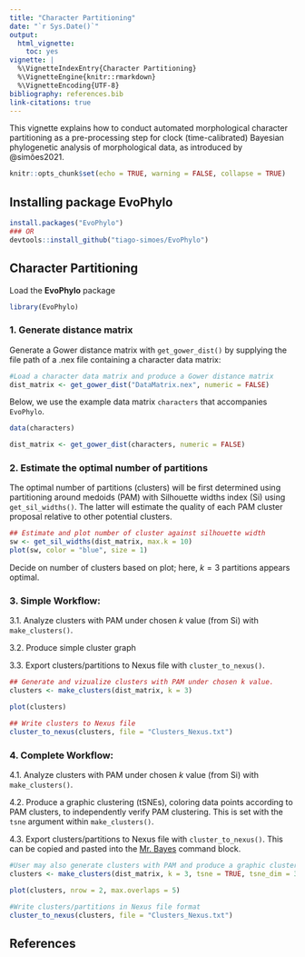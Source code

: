 ---
title: "Character Partitioning"
date: "`r Sys.Date()`"
output:
  html_vignette:
    toc: yes
vignette: |
  %\VignetteIndexEntry{Character Partitioning} 
  %\VignetteEngine{knitr::rmarkdown} 
  %\VignetteEncoding{UTF-8}
bibliography: references.bib
link-citations: true
---
This vignette explains how to conduct automated morphological character partitioning as a pre-processing step for clock (time-calibrated) Bayesian phylogenetic analysis of morphological data, as introduced by @simões2021.

```{r, setup, echo=FALSE}
knitr::opts_chunk$set(echo = TRUE, warning = FALSE, collapse = TRUE)
```

## Installing package **EvoPhylo**

```{r, eval = FALSE}
install.packages("EvoPhylo")
### OR
devtools::install_github("tiago-simoes/EvoPhylo")
```

## Character Partitioning

Load the **EvoPhylo** package

```{r}
library(EvoPhylo)
```


### 1. Generate distance matrix

Generate a Gower distance matrix with `get_gower_dist()` by supplying the file path of a .nex file containing a character data matrix:

```{r, eval = FALSE}
#Load a character data matrix and produce a Gower distance matrix
dist_matrix <- get_gower_dist("DataMatrix.nex", numeric = FALSE)
```

Below, we use the example data matrix `characters` that accompanies `EvoPhylo`.

```{r}
data(characters)

dist_matrix <- get_gower_dist(characters, numeric = FALSE)
```

### 2. Estimate the optimal number of partitions

The optimal number of partitions (clusters) will be first determined using partitioning around medoids (PAM) with Silhouette widths index (Si) using `get_sil_widths()`. The latter will estimate the quality of each PAM cluster proposal relative to other potential clusters.

```{r, fig.width=6, fig.height=4, fig.align = "center", out.width = "70%"}
## Estimate and plot number of cluster against silhouette width
sw <- get_sil_widths(dist_matrix, max.k = 10)
plot(sw, color = "blue", size = 1)

```

Decide on number of clusters based on plot; here, $k = 3$ partitions appears optimal.

### 3. Simple Workflow: 

3.1. Analyze clusters with PAM under chosen $k$ value (from Si) with `make_clusters()`.

3.2. Produce simple cluster graph

3.3. Export clusters/partitions to Nexus file with `cluster_to_nexus()`.

```{r, fig.width=8, fig.height=5, fig.align = "center", out.width = "70%"}
## Generate and vizualize clusters with PAM under chosen k value. 
clusters <- make_clusters(dist_matrix, k = 3)

plot(clusters)
```
```{r, eval = FALSE}
## Write clusters to Nexus file
cluster_to_nexus(clusters, file = "Clusters_Nexus.txt")
```

### 4. Complete Workflow: 

4.1. Analyze clusters with PAM under chosen $k$ value (from Si) with `make_clusters()`.

4.2. Produce a graphic clustering (tSNEs), coloring data points according to PAM clusters, to independently verify PAM clustering. This is set with the `tsne` argument within `make_clusters()`.

4.3. Export clusters/partitions to Nexus file with `cluster_to_nexus()`. This can be copied and pasted into the [Mr. Bayes](https://nbisweden.github.io/MrBayes/) command block.

```{r, fig.width=10, fig.height=7, fig.align = "center", out.width = "100%"}
#User may also generate clusters with PAM and produce a graphic clustering (tSNEs)
clusters <- make_clusters(dist_matrix, k = 3, tsne = TRUE, tsne_dim = 3)

plot(clusters, nrow = 2, max.overlaps = 5)
```
```{r, eval = FALSE}
#Write clusters/partitions in Nexus file format 
cluster_to_nexus(clusters, file = "Clusters_Nexus.txt")
```

## References
